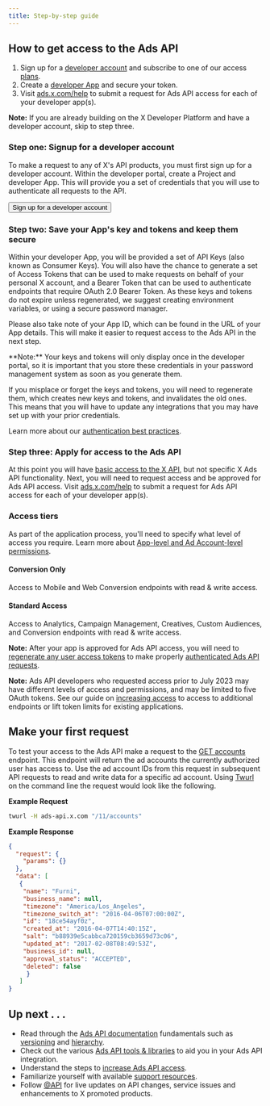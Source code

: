 ```yaml
---
title: Step-by-step guide
---
```



## How to get access to the Ads API

1. Sign up for a [developer account](https://developer.x.com/en/apply-for-access) and subscribe to one of our access [plans](https://developer.x.com/en/portal/products/).
2. Create a [developer App](https://developer.x.com/app) and secure your token.
3. Visit [ads.x.com/help](https://ads.x.com/help) to submit a request for Ads API access for each of your developer app(s).

<Note>**Note:** If you are already building on the X Developer Platform and have a developer account, skip to step three.</Note>

### Step one: Signup for a developer account

To make a request to any of X's API products, you must first sign up for a developer account. Within the developer portal, create a Project and developer App. This will provide you a set of credentials that you will use to authenticate all requests to the API.

<Button href="https://developer.x.com/en/apply-for-access">
  Sign up for a developer account
</Button>

### Step two: Save your App's key and tokens and keep them secure

Within your developer App, you will be provided a set of API Keys (also known as Consumer Keys). You will also have the chance to generate a set of Access Tokens that can be used to make requests on behalf of your personal X account, and a Bearer Token that can be used to authenticate endpoints that require OAuth 2.0 Bearer Token. As these keys and tokens do not expire unless regenerated, we suggest creating environment variables, or using a secure password manager.

Please also take note of your App ID, which can be found in the URL of your App details. This will make it easier to request access to the Ads API in the next step.

<Note>
**Note:** Your keys and tokens will only display once in the developer portal, so it is important that you store these credentials in your password management system as soon as you generate them.

If you misplace or forget the keys and tokens, you will need to regenerate them, which creates new keys and tokens, and invalidates the old ones. This means that you will have to update any integrations that you may have set up with your prior credentials.

Learn more about our [authentication best practices](https://developer.x.com/en/docs/authentication/guides/authentication-best-practices).
</Note>

### Step three: Apply for access to the Ads API

At this point you will have [basic access to the X API](https://developer.x.com/en/docs/twitter-api/v1), but not specific X Ads API functionality. Next, you will need to request access and be approved for Ads API access. Visit [ads.x.com/help](https://ads.x.com/help) to submit a request for Ads API access for each of your developer app(s).

### Access tiers

As part of the application process, you'll need to specify what level of access you require. Learn more about [App-level and Ad Account-level permissions](https://developer.x.com/en/docs/twitter-ads-api/obtaining-ads-account-access#levels-of-access).

#### Conversion Only

Access to Mobile and Web Conversion endpoints with read & write access.

#### Standard Access

Access to Analytics, Campaign Management, Creatives, Custom Audiences, and Conversion endpoints with read & write access.

<Note>**Note:** After your app is approved for Ads API access, you will need to [regenerate any user access tokens](https://developer.x.com/resources/fundamentals/authentication/obtaining-user-access-tokens) to make properly [authenticated Ads API requests](https://developer.x.com/en/docs/twitter-ads-api/making-authenticated-requests).</Note>

<Note>**Note:** Ads API developers who requested access prior to July 2023 may have different levels of access and permissions, and may be limited to five OAuth tokens. See our guide on [increasing access](https://developer.x.com/en/docs/twitter-ads-api/increasing-access) to access to additional endpoints or lift token limits for existing applications.</Note>

## Make your first request

To test your access to the Ads API make a request to the [GET accounts](https://developer.x.com/en/docs/twitter-ads-api/campaign-management/api-reference/accounts) endpoint. This endpoint will return the ad accounts the currently authorized user has access to. Use the ad account IDs from this request in subsequent API requests to read and write data for a specific ad account. Using [Twurl](https://developer.x.com/en/docs/tutorials/using-twurl) on the command line the request would look like the following.

**Example Request**

```bash
twurl -H ads-api.x.com "/11/accounts"
```

**Example Response**

```json
{
  "request": {
    "params": {}
  },
  "data": [
   {
    "name": "Furni",
    "business_name": null,
    "timezone": "America/Los_Angeles",
    "timezone_switch_at": "2016-04-06T07:00:00Z",
    "id": "18ce54ayf0z",
    "created_at": "2016-04-07T14:40:15Z",
    "salt": "b88939e5cabbca720159cb3659d73c06",
    "updated_at": "2017-02-08T08:49:53Z",
    "business_id": null,
    "approval_status": "ACCEPTED",
    "deleted": false
     }
   ]
}
```

## Up next . . .

- Read through the [Ads API documentation](https://developer.x.com/en/docs/twitter-ads-api) fundamentals such as [versioning](https://developer.x.com/en/docs/twitter-ads-api/versioning) and [hierarchy](https://developer.x.com/en/docs/twitter-ads-api/hierarchy-terminology).
- Check out the various [Ads API tools & libraries](https://developer.x.com/en/docs/twitter-ads-api/tools-and-libraries) to aid you in your Ads API integration.
- Understand the steps to [increase Ads API access](https://developer.x.com/en/docs/twitter-ads-api/increasing-access).
- Familiarize yourself with available [support resources](https://developer.x.com/en/support/twitter-ads-api).
- Follow [@API](https://x.com/API) for live updates on API changes, service issues and enhancements to X promoted products.
